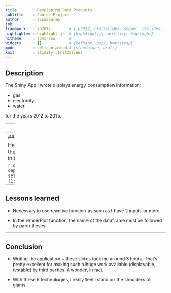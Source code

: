 ```yaml
---
title       : Developing Data Products
subtitle    : Course Project
author      : svsubbarao
job         : 
framework   : io2012        # {io2012, html5slides, shower, dzslides, ...}
highlighter : highlight.js  # {highlight.js, prettify, highlight}
hitheme     : tomorrow      #
widgets     : []            # {mathjax, quiz, bootstrap}
mode        : selfcontained # {standalone, draft}
knit        : slidify::knit2slides
---
```



## Description

The Shiny App I wrote displays energy consumption information:

- gas
- electricity
- water

for the years 2012 to 2015.

---
## Details

Every Sunday, I write down in an Excel sheet the figures displayed by the
different meters.

These data are diffed, week by week, so that I get the week's consumption.

Further more, a formula is applied to compute an estimate price (expressed in
EUR) for the week's consumption.

---
## Example

Here are the first 10 lines of the Excel file (for the columns which interest
me, the ones I show in the barplot):

```r
data <- read.csv("House Consumption.csv", sep=",", header=T)
subset(data, select=c(Date,PriceGas,PriceElec,PriceWater))[1:10, ]
```

---
## Lessons learned

- Necessary to use reactive function as soon as I have 2 inputs or more.

- In the renderPlot function, the name of the dataframe must be followed by
  parentheses.

---
## Conclusion

- Writing the application + these slides took me around 3 hours.
  That's pretty excellent for making such a huge work available (displayable,
  testable) by third parties.  A wonder, in fact.

- With these R technologies, I really feel I stand on the shoulders of giants.
